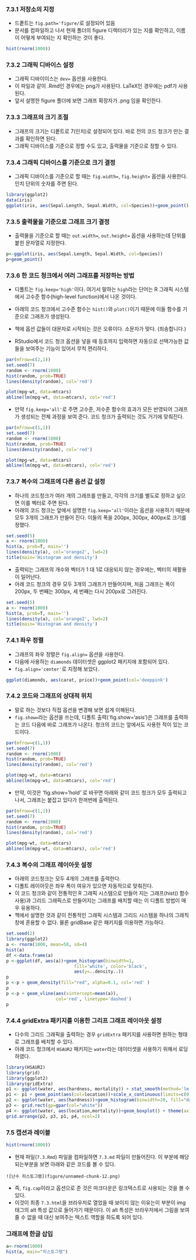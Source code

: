<!--7.3 그래프의 생성과 저장을 조절하는 옵션-->

### 7.3.1 저장소의 지정 ###

- 드퐅트는 `fig.path='figure/`로 설정되어 있음
- 문서를 컴파일하고 나서 현재 폴더의 figure 디렉터리가 있는 지를 확인하고, 이름이 어떻게 부여되는 지 확인하는 것이 좋다. 


```r
hist(rnorm(1000))
```

### 7.3.2 그래픽 디바이스 설정 ###

- 그래픽 디바이이스는 `dev=` 옵션을 사용한다. 
- 이 파일과 같이 .Rmd인 경우에는 png가 사용된다. LaTeX인 경우에는 pdf가 사용된다.
- 앞서 설명한 figure 폴더에 보면 그래프 확장자가 .png 임을 확인한다.


### 7.3.3 그래프의 크기 조절 ###

- 그래프의 크기는 디퐅트로 7(인치)로 설정되어 있다. 바로 전의 코드 청크가 만는 결과를 확인하면 된다.
- 그래픽 디바이스를 기준으로 정할 수도 있고, 출력물을 기준으로 정할 수 있다.

### 7.3.4 그래픽 디바이스를 기준으로 크기 결정 ###

- 그래픽 디바이스를 기준으로 할 때는 `fig.width=`, `fig.height=` 옵션을 사용한다. 인치 단위의 숫자를 주면 된다.

```r
library(ggplot2)
data(iris)
ggplot(iris, aes(Sepal.Length, Sepal.Width, col=Species))+geom_point() 
```

### 7.3.5 출력물을 기준으로 그래프 크기 결정 ###

- 출력물을 기준으로 할 때는 `out.width=`, `out.height=` 옵션을 사용하는데 단위를 붙힌 문자열로 지정한다. 

```r
p<-ggplot(iris, aes(Sepal.Length, Sepal.Width, col=Species))
p+geom_point()
```

### 7.3.6 한 코드 청크에서 여러 그래프를 저장하는 방법 ###

- 디폴트는 `fig.keep='high'`이다. 여기서 말하는 `high`라는 단어는 R 그래픽 시스템에서 고수준 함수(high-level function)에서 나온 것이다.

- 아래의 코드 청크에서 고수준 함수는 `hist()`와 `plot()`이기 때문에 이들 함수를 기준으로 그래프가 생성된다.

- 책에 옵션 값들이 대문자로 시작되는 것은 오류이다. 소문자가 맞다. (죄송합니다.)
- RStudio에서 코드 청크 옵션을 넣을 때 등호까지 입력하면 자동으로 선택가능한 값들을 보여주는 기능이 있어서 무척 편리하다. 

```r
par(mfrow=c(2,1))
set.seed(7)
random <- rnorm(1000)
hist(random, prob=TRUE)
lines(density(random), col='red')

plot(mpg~wt, data=mtcars)
abline(lm(mpg~wt, data=mtcars), col='red')
```


- 만약 `fig.keep='all'`로 주면 고수준, 저수준 함수의 효과가 모든 반영되어 그래프가 생성되는 전체 과정을 보여 준다. 코드 청크가 출력되는 것도 거기에 맞춰진다.


```r
par(mfrow=c(1,1))
set.seed(7)
random <- rnorm(1000)
hist(random, prob=TRUE)
lines(density(random), col='red')

plot(mpg~wt, data=mtcars)
abline(lm(mpg~wt, data=mtcars), col='red')
```

### 7.3.7 복수의 그래프에 다른 옵션 값 설정 ###

- 하나의 코드청크가 여러 개의 그래프를 만들고, 각각의 크기를 별도로 정하고 싶으면 이를 벡터로 주면 된다. 
- 아래의 코드 청크는 앞에서 설명한 `fig.keep='all'`이라는 옵션을 사용하기 때문에 모두 3개의 그래프가 만들어 진다. 이들의 폭을  200px, 300px, 400px로 크기를 정했다. 

```r
set.seed(5)
a <- rnorm(1000)
hist(a, prob=T, main='')
lines(density(a), col='orange2', lwd=2)
title(main='Histogram and density')
```

- 출력되는 그래프의 개수와 벡터가 1 대 1로 대응되지 않는 경우에는, 벡터의 재활용이 일어난다.
- 아래 코드 청크의 경우 모두 3개의 그래프가 만들어지며, 처음 그래프는 폭이 200px,  두 번째는 300px, 세 번째는 다시 200px로 그려진다. 

```r
set.seed(5)
a <- rnorm(1000)
hist(a, prob=T, main='')
lines(density(a), col='orange2', lwd=2)
title(main='Histogram and density')
```

### 7.4.1 좌우 정렬 ###

- 그래프의 좌우 정렬은 `fig.align=` 옵션을 사용한다. 
- 다음에 사용하는 `diamonds` 데이터셋은 ggplot2 패키지에 포함되어 있다. 
- `fig.align='center'`로 지정해 보았다. 

```r
ggplot(diamonds, aes(carat, price))+geom_point(col='deeppink')
```


### 7.4.2 코드와 그래프의 상대적 위치 ####

- 말로 하는 것보다 직접 옵션을 변경해 보면 쉽게 이해된다.
- `fig.show=`라는 옵션을 쓰는데, 디폴트 출력(`fig.show='asis')은 그래프를 출력하는 코드 다음에 바로 그래프가 나온다. 청크의 코드는  앞에서도  사용한 적이 있는 코드이다. 


```r
par(mfrow=c(1,1))
set.seed(7)
random <- rnorm(1000)
hist(random, prob=TRUE)
lines(density(random), col='red')

plot(mpg~wt, data=mtcars)
abline(lm(mpg~wt, data=mtcars), col='red')
```

- 만약, 이것은 'fig.show='hold'`로 바꾸면 아래와 같이 코드 청크가 모두 출력되고 나서, 그래프는 붙잡고 있다가 한꺼번에 출력된다.

```r
par(mfrow=c(1,1))
set.seed(7)
random <- rnorm(1000)
hist(random, prob=TRUE)
lines(density(random), col='red')

plot(mpg~wt, data=mtcars)
abline(lm(mpg~wt, data=mtcars), col='red')
```

### 7.4.3 복수의 그래프 레이아웃 설정 ###

- 아래의 코드청크는 모두 4개의 그래프를 출력한다. 
- 디폴트 레이아웃은 좌우 폭이 여유가 있으면 자동적으로 맞춰진다.
- 이 코드 청크와 같이 전통적인 R 그래픽 시스템으로 만들어 지는 그래프(hist() 함수 사용)과 그리드 그래픽스로 만들어지는 그래프를 배치할 때는 이 디폴트 방법이 매우 유용하다.
- 책에서 설명한 것과 같이 전통적인 그래픽 시스템과 그리드 시스템을 하나의 그래칙 창에 혼용할 수 없다. 물론 gridBase 같은 패키지를 이용하면 가능하다. 


```r
set.seed(2)
library(ggplot2)
a <- rnorm(1000, mean=58, sd=4)
hist(a)
df <-data.frame(a)
p <-ggplot(df, aes(a))+geom_histogram(binwidth=1,
                          fill='white', color='black',
                          aes(y=..density..))
p
p <-p + geom_density(fill="red", alpha=0.1, col='red' )
p
p <-p + geom_vline(aes(xintercept=mean(a)),
                   col='red', linetype='dashed')
p
```

### 7.4.4 gridExtra 패키지를 이용한 그리프 그래프 레이아웃 설정 ###

- 다수의 그리드 그래픽을 출력하는 경우 `gridExtra` 패키지를 사용하면 원하는 형태로 그래프를 배치할 수 있다. 
- 아래 코드 청크에서 `HSAUR2` 패키지는 `water`라는 데이터셋을 사용하기 위해서 로딩하였다. 

```r
library(HSAUR2)
library(grid)
library(ggplot2)
library(gridExtra)
p1 <- ggplot(water, aes(hardness, mortality)) + stat_smooth(method='lm')
p1 <- p1 + geom_point(aes(col=location))+scale_x_continuous(limits=c(0,150))+ theme(legend.position=c(0.85, 0.8))
p2 <- ggplot(water, aes(hardness))+geom_histogram(binwidth=20, fill="darkgray")+scale_x_continuous(limits=c(0,150))
p3 <- grid.rect(gp=gpar(col="white"))
p4 <- ggplot(water, aes(location,mortality))+geom_boxplot() + theme(axis.title.y=element_blank())
grid.arrange(p2, p3, p1, p4, ncol=2)
```

### 7.5 캡션과 레이블



```r
hist(rnorm(1000))
```


- 현재 파일(`7.3.Rmd`) 파일을 컴파일하면 `7.3.md` 파일이 만들어진다. 이 부분에 해당되는부분을 보면 아래와 같은 코드를 볼 수 있다.

```
![난수 히스토그램](figure/unnamed-chunk-12.png) 

```

- 즉, `fig.cap`이라고 옵션으로 준 것은 마크다운은 링크텍스트로 사용되는 것을 볼 수 있다.
- 이것이 최종 `7.3.html`을 브라우저로 열었을 때 보이지 않는 이유는이 부분이 img 태그의 alt 특성 값으로 들어가기 때문이다. 이 alt 특성은 브라우저에서 그림을 보여줄 수 없을 때 대신 보여주는 텍스트 역할을 하도록 되어 있다. 


### 그래프에 한글 삽입 ###

```r
a<-rnorm(1000)
hist(a, main="히스토그램")
```




